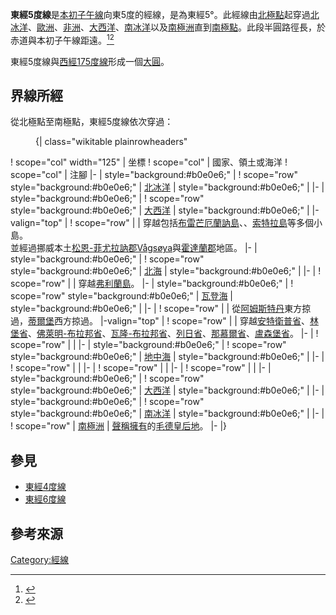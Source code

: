 {{Location map-line|lon=5}}
{{kml}}

'''東經5度線'''是[[本初子午線|本初子午線]]向東5度的經線，是為東經5°。此經線由[[北極點|北極點]]起穿過[[北冰洋|北冰洋]]、[[歐洲|歐洲]]、[[非洲|非洲]]、[[大西洋|大西洋]]、[[南冰洋|南冰洋]]以及[[南極洲|南極洲]]直到[[南極點|南極點]]。此段半圓路徑長{{convert|20003.932|km}}，於赤道與本初子午線距{{convert|557|km}}遠。<ref name="noaa">{{cite web
 | url     = http://www.ngs.noaa.gov/PUBS_LIB/inverse.pdf
 | title     = Direct and Inverse Solutions of Geodesics on the Ellipsoid with application of nested equation
 | author     = T. Vincenty
 | date     = April 1975
 | accessdate     = 2017-05-18
 | archive-date     = 2013-01-28
 | archive-url     = https://www.webcitation.org/6DzvSBPa5?url=http://www.ngs.noaa.gov/PUBS_LIB/inverse.pdf
 | dead-url     = no
 }}</ref><ref name="latlon">{{cite web
 | url = http://www.movable-type.co.uk/scripts/latlong-vincenty.html
 | title = Vincenty formula for distance between two Latitude/Longitude points
 | website = Movable type scripts
 | accessdate = 17 May 2017
 | archive-date = 2013-01-28
 | archive-url = https://www.webcitation.org/6DzvScM3g?url=http://www.movable-type.co.uk/scripts/latlong-vincenty.html
 | dead-url = no
 }}</ref>

東經5度線與[[西經175度線|西經175度線]]形成一個[[大圓|大圓]]。

==界線所經==
從北極點至南極點，東經5度線依次穿過：

:{| class="wikitable plainrowheaders"
! scope="col" width="125" | 坐標
! scope="col" | 國家、領土或海洋
! scope="col" | 注腳
|-
| style="background:#b0e0e6;" | {{Coord|90|0|N|5|0|E|type:waterbody|name=Arctic Ocean}}
! scope="row" style="background:#b0e0e6;" | [[北冰洋|北冰洋]]
| style="background:#b0e0e6;" |
|-
| style="background:#b0e0e6;" | {{Coord|81|22|N|5|0|E|type:waterbody|name=Atlantic Ocean}}
! scope="row" style="background:#b0e0e6;" | [[大西洋|大西洋]]
| style="background:#b0e0e6;" |
|-valign="top"
| {{Coord|61|2|N|5|0|E|type:country|name=Norway}}
! scope="row" | {{NOR}}
| 穿越包括[[布雷芒厄蘭訥島|布雷芒厄蘭訥島]]、{{le|叙拉岛|Sula, Sogn og Fjordane}}、[[索特拉島|索特拉島]]等多個小島。<br/>並經過挪威本土[[松恩-菲尤拉訥郡|松恩-菲尤拉訥郡]]Vågsøya與[[霍達蘭郡|霍達蘭郡]]{{le|特拉沃克|Telavåg}}地區。
|-
| style="background:#b0e0e6;" | {{Coord|60|13|N|5|0|E|type:waterbody|name=North Sea}}
! scope="row" style="background:#b0e0e6;" | [[北海_(大西洋)|北海]]
| style="background:#b0e0e6;" |
|-
| {{Coord|53|17|N|5|0|E|type:country|name=Netherlands}}
! scope="row" | {{NLD}}
| 穿越[[弗利蘭島|弗利蘭島]]。
|-
| style="background:#b0e0e6;" | {{Coord|53|16|N|5|0|E|type:waterbody|name=Wadden Sea}}
! scope="row" style="background:#b0e0e6;" | [[瓦登海|瓦登海]]
| style="background:#b0e0e6;" |
|-
| {{Coord|52|56|N|5|0|E|type:country|name=Netherlands}}
! scope="row" | {{NLD}}
| 從[[阿姆斯特丹|阿姆斯特丹]]東方掠過，[[蒂爾堡|蒂爾堡]]西方掠過。
|-valign="top"
| {{Coord|51|26|N|5|0|E|type:country|name=Belgium}}
! scope="row" | {{BEL}}
| 穿越[[安特衛普省|安特衛普省]]、[[林堡省_(比利時)|林堡省]]、[[佛萊明-布拉邦省|佛萊明-布拉邦省]]、[[瓦隆-布拉邦省|瓦隆-布拉邦省]]、[[列日省|列日省]]、[[那慕爾省|那慕爾省]]、[[盧森堡省|盧森堡省]]。
|-
| {{Coord|49|47|N|5|0|E|type:country|name=France}}
! scope="row" | {{FRA}}
|
|-
| style="background:#b0e0e6;" | {{Coord|43|23|N|5|0|E|type:waterbody|name=Mediterranean Sea}}
! scope="row" style="background:#b0e0e6;" | [[地中海|地中海]]
| style="background:#b0e0e6;" |
|-
| {{Coord|36|49|N|5|0|E|type:country|name=Algeria}}
! scope="row" | {{DZA}}
|
|-
| {{Coord|19|17|N|5|0|E|type:country|name=Niger}}
! scope="row" | {{NER}}
|
|-
| {{Coord|13|44|N|5|0|E|type:country|name=Nigeria}}
! scope="row" | {{NGA}}
|
|-
| style="background:#b0e0e6;" | {{Coord|5|50|N|5|0|E|type:waterbody|name=Atlantic Ocean}}
! scope="row" style="background:#b0e0e6;" | [[大西洋|大西洋]]
| style="background:#b0e0e6;" |
|-
| style="background:#b0e0e6;" | {{Coord|60|0|S|5|0|E|type:waterbody|name=Southern Ocean}}
! scope="row" style="background:#b0e0e6;" | [[南冰洋|南冰洋]]
| style="background:#b0e0e6;" |
|-
| {{Coord|70|3|S|5|0|E|type:country|name=Antarctica}}
! scope="row" | [[南極洲|南極洲]]
| {{NOR}}[[南極領地|聲稱擁有]]的[[毛德皇后地|毛德皇后地]]。
|-
|}

==參見==
*[[東經4度線|東經4度線]]
*[[東經6度線|東經6度線]]

== 參考來源 ==
{{reflist}}

{{geographical coordinates|state=collapsed}}

[[Category:經線|Category:經線]]